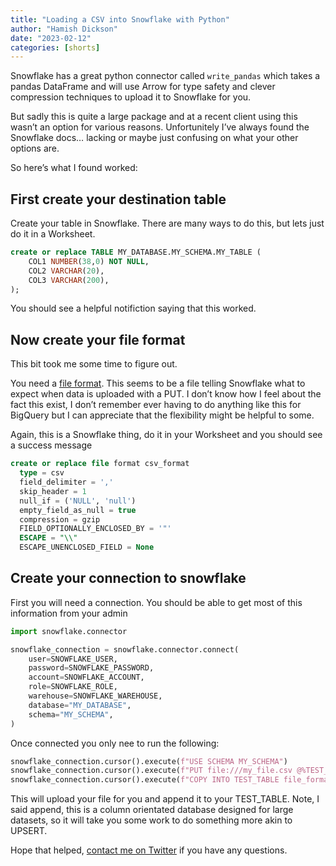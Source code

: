 ```yaml
---
title: "Loading a CSV into Snowflake with Python"
author: "Hamish Dickson"
date: "2023-02-12"
categories: [shorts]
---
```


Snowflake has a great python connector called `write_pandas` which takes a pandas DataFrame and will use Arrow for type safety and clever compression techniques to upload it to Snowflake for you.

But sadly this is quite a large package and at a recent client using this wasn't an option for various reasons. Unfortunitely I've always found the Snowflake docs... lacking or maybe just confusing on what your other options are.

So here's what I found worked:

## First create your destination table

Create your table in Snowflake. There are many ways to do this, but lets just do it in a Worksheet. 

```sql
create or replace TABLE MY_DATABASE.MY_SCHEMA.MY_TABLE (
	COL1 NUMBER(38,0) NOT NULL,
	COL2 VARCHAR(20),
	COL3 VARCHAR(200),
);
```

You should see a helpful notifiction saying that this worked.

## Now create your file format

This bit took me some time to figure out.

You need a [file format](https://docs.snowflake.com/en/sql-reference/sql/create-file-format.html). This seems to be a file telling Snowflake what to expect when data is uploaded with a PUT. I don't know how I feel about the fact this exist, I don't remember ever having to do anything like this for BigQuery but I can appreciate that the flexibility might be helpful to some.

Again, this is a Snowflake thing, do it in your Worksheet and you should see a success message

```sql
create or replace file format csv_format
  type = csv
  field_delimiter = ','
  skip_header = 1
  null_if = ('NULL', 'null')
  empty_field_as_null = true
  compression = gzip
  FIELD_OPTIONALLY_ENCLOSED_BY = '"'
  ESCAPE = "\\"
  ESCAPE_UNENCLOSED_FIELD = None
```

## Create your connection to snowflake

First you will need a connection. You should be able to get most of this information from your admin

```python
import snowflake.connector

snowflake_connection = snowflake.connector.connect(
    user=SNOWFLAKE_USER,
    password=SNOWFLAKE_PASSWORD,
    account=SNOWFLAKE_ACCOUNT,
    role=SNOWFLAKE_ROLE,
    warehouse=SNOWFLAKE_WAREHOUSE,
    database="MY_DATABASE",
    schema="MY_SCHEMA",
)
```

Once connected you only nee to run the following:

```python
snowflake_connection.cursor().execute(f"USE SCHEMA MY_SCHEMA")
snowflake_connection.cursor().execute(f"PUT file:///my_file.csv @%TEST_TABLE")
snowflake_connection.cursor().execute(f"COPY INTO TEST_TABLE file_format=(format_name = 'csv_format')")
```

This will upload your file for you and append it to your TEST_TABLE. Note, I said append, this is a column orientated database designed for large datasets, so it will take you some work to do something more akin to UPSERT.

Hope that helped, [contact me on Twitter](https://twitter.com/_mishy) if you have any questions.